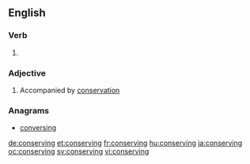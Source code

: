 ==English==

===Verb===
{{head|en}}

# {{present participle of|conserve|lang=en}}

===Adjective===
{{en-adj}}

# Accompanied by [[conservation]]

===Anagrams===
* [[conversing#English|conversing]]

[[de:conserving]]
[[et:conserving]]
[[fr:conserving]]
[[hu:conserving]]
[[ja:conserving]]
[[oc:conserving]]
[[sv:conserving]]
[[vi:conserving]]